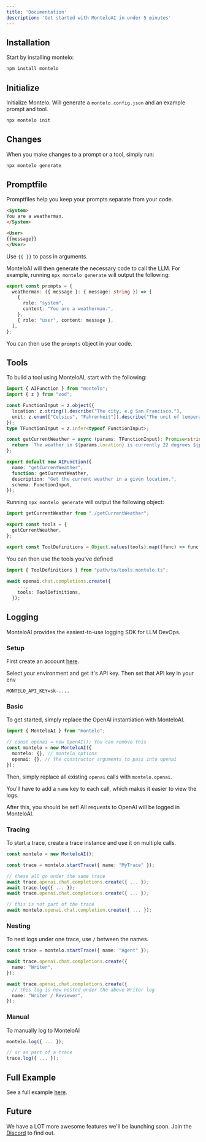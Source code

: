 ```yaml
---
title: 'Documentation'
description: 'Get started with MonteloAI in under 5 minutes'
---
```


## Installation

Start by installing montelo:

```bash
npm install montelo
```

## Initialize

Initialize Montelo. Will generate a `montelo.config.json` and an example prompt and tool.

```bash
npx montelo init
```

## Changes

When you make changes to a prompt or a tool, simply run:

```bash
npx montelo generate
```

## Promptfile

Promptfiles help you keep your prompts separate from your code.

```html weatherman.prompt
<System>
You are a weatherman.
</System>

<User>
{{message}}
</User>
```

Use `{{ }}` to pass in arguments.

MonteloAI will then generate the necessary code to call the LLM.
For example, running `npx montelo generate` will output the following:

```typescript prompts.montelo.ts
export const prompts = {
  weatherman: ({ message }: { message: string }) => [
    {
      role: "system",
      content: "You are a weatherman.",
    },
    { role: "user", content: message },
  ],
};
```

You can then use the `prompts` object in your code.

## Tools

To build a tool using MonteloAI, start with the following:

```typescript getCurrentWeather.ts
import { AIFunction } from "montelo";
import { z } from "zod";

const FunctionInput = z.object({
  location: z.string().describe("The city, e.g San Francisco."),
  unit: z.enum(["Celsius", "Fahrenheit"]).describe("The unit of temperature."),
});
type TFunctionInput = z.infer<typeof FunctionInput>;

const getCurrentWeather = async (params: TFunctionInput): Promise<string> => {
  return `The weather in ${params.location} is currently 22 degrees ${params.unit}.`;
};

export default new AIFunction({
  name: "getCurrentWeather",
  function: getCurrentWeather,
  description: "Get the current weather in a given location.",
  schema: FunctionInput,
});
```

Running `npx montelo generate` will output the following object:

```typescript tools.montelo.ts
import getCurrentWeather from "./getCurrentWeather";

export const tools = {
  getCurrentWeather,
};

export const ToolDefinitions = Object.values(tools).map((func) => func.toJSON());
```

You can then use the tools you've defined

```typescript
import { ToolDefinitions } from "path/to/tools.montelo.ts";

await openai.chat.completions.create({
    ...,
    tools: ToolDefinitions,
  });
```

## Logging

MonteloAI provides the easiest-to-use logging SDK for LLM DevOps.

### Setup

First create an account [here](https://app.montelo.ai).

Select your environment and get it's API key. Then set that API key in your env

```dotenv
MONTELO_API_KEY=sk-....
```

### Basic

To get started, simply replace the OpenAI instantiation with MonteloAI.

```typescript
import { MonteloAI } from "montelo";

// const openai = new OpenAI(); You can remove this
const montelo = new MonteloAI({
  montelo: {}, // montelo options
  openai: {}, // the constructor arguments to pass into openai
});
```

Then, simply replace all existing `openai` calls with `montelo.openai`.

You'll have to add a `name` key to each call, which makes it easier to view the logs.

After this, you should be set! All requests to OpenAI will be logged in MonteloAI.

### Tracing

To start a trace, create a trace instance and use it on multiple calls.

```typescript
const montelo = new MonteloAI();

const trace = montelo.startTrace({ name: "MyTrace" });

// these all go under the same trace
await trace.openai.chat.completions.create({ ... });
await trace.log({ ... });
await trace.openai.chat.completions.create({ ... });

// this is not part of the trace
await montelo.openai.chat.completion.create({ ... });
```

### Nesting

To nest logs under one trace, use `/` between the names.

```typescript
const trace = montelo.startTrace({ name: "Agent" });

await trace.openai.chat.completions.create({
  name: "Writer",
});

await trace.openai.chat.completions.create({
  // this log is now nested under the above Writer log
  name: "Writer / Reviewer",
});
```

### Manual

To manually log to MonteloAI

```typescript
montelo.log({ ... });

// or as part of a trace
trace.log({ ... });
```

## Full Example

See a full example [here](https://github.com/montelo-ai/montelo/tree/main/sandbox).

## Future

We have a LOT more awesome features we'll be launching soon. Join the [Discord](https://discord.gg/PSS7sgP2) to find out.
